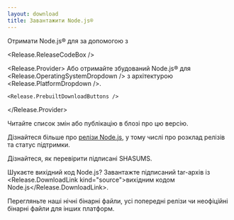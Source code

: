 ```yaml
---
layout: download
title: Завантажити Node.js®
---
```


<section>
  Отримати Node.js® <Release.VersionDropdown /> для <Release.OperatingSystemDropdown /> за допомогою <Release.InstallationMethodDropdown /> з <Release.PackageManagerDropdown />

  <Release.ReleaseCodeBox />

  <Release.Provider>
    Або отримайте збудований Node.js® для <Release.OperatingSystemDropdown /> з архітектурою <Release.PlatformDropdown />.

    <Release.PrebuiltDownloadButtons />
  </Release.Provider>
</section>

<section>
  Читайте <Release.ChangelogLink>список змін</Release.ChangelogLink> або <Release.BlogPostLink>публікацію в блозі</Release.BlogPostLink> про цю версію.

  Дізнайтеся більше про [релізи Node.js](/about/previous-releases), у тому числі про розклад релізів та статус підтримки.

  Дізнайтеся, як <LinkWithArrow href="https://github.com/nodejs/node#verifying-binaries">перевірити</LinkWithArrow> підписані SHASUMS.

  Шукаєте вихідний код Node.js? Завантажте підписаний tar-архів із <Release.DownloadLink kind="source">вихідним кодом Node.js</Release.DownloadLink>.

  Перегляньте наші <LinkWithArrow href="https://nodejs.org/download/nightly/">нічні</LinkWithArrow> бінарні файли,
  усі <Link href="/download/archive/current">попередні релізи</Link> чи
  <LinkWithArrow href="https://unofficial-builds.nodejs.org/download/">неофіційні</LinkWithArrow> бінарні файли для інших платформ.
</section>
